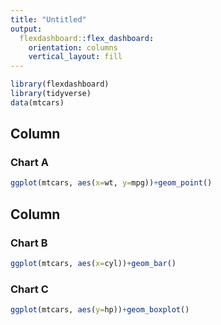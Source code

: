 ```yaml
---
title: "Untitled"
output: 
  flexdashboard::flex_dashboard:
    orientation: columns
    vertical_layout: fill
---
```


```r
library(flexdashboard)
library(tidyverse)
data(mtcars)
```

Column {data-width=650}
-----------------------------------------------------------------------

### Chart A

```r
ggplot(mtcars, aes(x=wt, y=mpg))+geom_point()

```

Column {data-width=350}
-----------------------------------------------------------------------

### Chart B

```r
ggplot(mtcars, aes(x=cyl))+geom_bar()
```

### Chart C

```r

ggplot(mtcars, aes(y=hp))+geom_boxplot()

```

